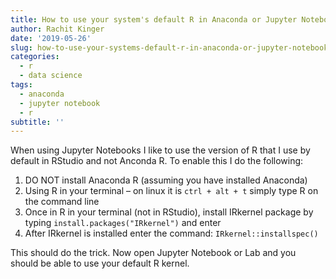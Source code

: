 ```yaml
---
title: How to use your system's default R in Anaconda or Jupyter Notebooks
author: Rachit Kinger
date: '2019-05-26'
slug: how-to-use-your-systems-default-r-in-anaconda-or-jupyter-notebooks
categories:
  - r
  - data science
tags:
  - anaconda
  - jupyter notebook
  - r
subtitle: ''
---
```


When using Jupyter Notebooks I like to use the version of R that I use by default in RStudio and not Anconda R. To enable this I do the following:  

1. DO NOT install Anaconda R (assuming you have installed Anaconda)  
2. Using R in your terminal -- on linux it is `ctrl + alt + t` simply type R on the command line  
3. Once in R in your terminal (not in RStudio), install IRkernel package by typing `install.packages("IRkernel")` and enter  
4. After IRkernel is installed enter the command: `IRkernel::installspec()`  

This should do the trick. Now open Jupyter Notebook or Lab and you should be able to use your default R kernel.  

